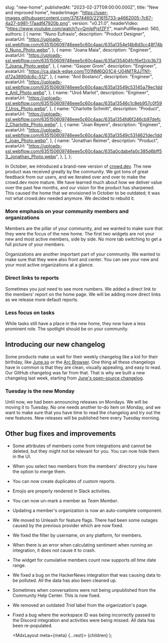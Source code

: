 
  slug: "new-home",
  publishedAt: "2023-02-27T09:00:00.000Z",
  title: "New and improved home",
  headerImage:
    "https://user-images.githubusercontent.com/37874460/221615733-a4662005-7c67-4a27-b981-17aadf47920b.png",
  version: "v0.21.0",
  headerVideo: "https://www.youtube.com/watch?v=QmIpPjsfZFY",
  mainPullRequest: 560,
  authors: [
    {
      name: "Nuno Eufrasio",
      description: "Product Designer",
      avatarUrl:
        "https://uploads-ssl.webflow.com/635150609746eee5c60c4aac/635a1354e14b8d3cc48f74b0_Nuno_Photo.webp",
    },
    {
      name: "Joana Maia",
      description: "Engineer",
      avatarUrl:
        "https://uploads-ssl.webflow.com/635150609746eee5c60c4aac/635a135404fcf6ef2cb3b737_Joana_Photo.webp",
    },
    {
      name: "Gasper Grom",
      description: "Engineer",
      avatarUrl: "https://ca.slack-edge.com/T01NM6QG1C4-U04MTRJJTN1-d72a3890dc6c-512",
    },
    {
      name: "Anil Bostanci",
      description: "Engineer",
      avatarUrl:
        "https://uploads-ssl.webflow.com/635150609746eee5c60c4aac/635a13549c53145a79ec1dde_Anil_Photo.webp",
    },
    {
      name: "Uroš Marlot",
      description: "Engineer",
      avatarUrl:
        "https://uploads-ssl.webflow.com/635150609746eee5c60c4aac/635a13546c1c8eb957c0f597_Uros_Photo.webp",
    },
    {
      name: "Charlotte Schmitt",
      description: "Product",
      avatarUrl:
        "https://uploads-ssl.webflow.com/635150609746eee5c60c4aac/635a1354fd6f246cb97defc2_Charlotte_Photo.webp",
    },
    {
      name: "Joan Reyero",
      description: "Engineer",
      avatarUrl:
        "https://uploads-ssl.webflow.com/635150609746eee5c60c4aac/635a13549c5314621dec1ddf_Joan_Photo.webp",
    },
    {
      name: "Jonathan Reimer",
      description: "Product",
      avatarUrl:
        "https://uploads-ssl.webflow.com/635150609746eee5c60c4aac/635a0cdabefa0c385d6bff53_Jonathan_Photo.webp",
    },
  ],
};

In October, we introduced a brand-new version of [crowd.dev](https://crowd.dev).
The new product was received greatly by the community.
We got tons of great feedback from our users, and we iterated over and over to make the crowd.dev more mature.
We have learned much about how we deliver value over the past few months, and our vision for the product has sharpened.
This caused the home that we envisioned in October to be outdated; it was not what crowd.dev needed anymore. We decided to rebuild it.

### More emphasis on your community members and organizations

Members are the pillar of your community, and we wanted to make sure that they were the focus of the new home.
The first two widgets are not your new and most active members, side by side. No more tab switching to get a full picture of your members.

Organizations are another important part of your community. We wanted to make sure that they were also front and center.
You can see your new and your most active organizations at a glance.

<CenteredImage
  src="https://user-images.githubusercontent.com/37874460/221615733-a4662005-7c67-4a27-b981-17aadf47920b.png"
  maxWidth="full"
/>

### Direct links to reports

Sometimes you just need to see more numbers. We added a direct link to the members' report on the home page.
We will be adding more direct links as we release more default reports.

### Less focus on tasks

While tasks still have a place in the new home, they now have a less prominent role. The spotlight should be on your community.

## Introducing our new changelog

Some products make us wait for their weekly changelog like a kid for their birthday,
like [June.so](https://changelog.june.so) or the [Arc Browser](https://arc.net/).
One thing all these changelogs have in common is that they are clean, visually appealing, and easy to read.
Our GitHub changelog was far from that. That is why we built a new changelog last week, starting from [June's open-source changelog](https://github.com/juneHQ/changelog).

### Tuesday is the new Monday

Until now, we had been announcing releases on Mondays. We will be moving it to Tuesday. No one needs another to-do item on Monday, and we want to make sure that you have time to read the changelog and try out the new features.
New releases will be published here every Tuesday morning.

## Other bug fixes and improvements

- Some attributes of members come from integrations and cannot be deleted, but they might not be relevant for you. You can now hide them in the UI. <PullRequest number="572" />

<CenteredImage
  src="https://user-images.githubusercontent.com/37874460/221590712-b90eadd5-d7ec-49fc-8b38-c2812cc4fcb0.png"
  maxWidth="50%"
/>

- When you select two members from the members' directory you have the option to merge them. <PullRequest number="573"/>

- You can now create duplicates of custom reports. <PullRequest number="571"/>

- Emojis are properly rendered in Slack activities. <PullRequest number="566"/>

- You can now un-mark a member as _Team Member_. <PullRequest number="565"/>

- Updating a member's organization is now an auto-complete component. <PullRequest number="561"/>

- We moved to Unleash for feature flags. There had been some outages caused by the previous provider which are now fixed. <PullRequest number="559"/>

- We fixed the filter by username, on any platform, for members. <PullRequest number="580"/>

- When there is an error when calculating sentiment when running an integration, it does not cause it to crash. <PullRequest number="579"/>

- The widget for cumulative members count now supports _all time_ date range. <PullRequest number="576"/>

- We fixed a bug on the HackerNews integration that was causing data to be polluted. All the data has also been cleaned up. <PullRequest number="564"/>

- Sometimes when conversations were not being unpublished from the Community Help Center. This is now fixed. <PullRequest number="563"/>

- We removed an outdated _Trial_ label from the organization's page. <PullRequest number="559"/>

- Fixed a bug where the workspace ID was being incorrectly passed to the Discord integration and activities were being missed.
  All data has been re-populated. <PullRequest number="558"/>

  <MdxLayout meta={meta} {...rest}>
    {children}
  </MdxLayout>
);
